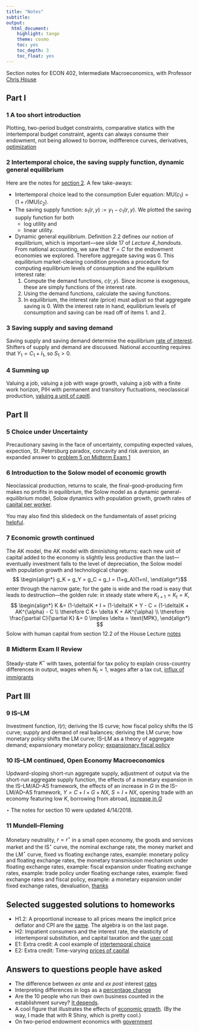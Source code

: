 ```yaml
---
title: "Notes"
subtitle: 
output:
  html_document:
    highlight: tango
    theme: cosmo
    toc: yes
    toc_depth: 3
    toc_float: yes
---
```


<!-- ## Section notes -->
Section notes for ECON 402, Intermediate Macroeconomics, with Professor [Chris House](http://www-personal.umich.edu/~chouse/)

## Part I
### 1 A too short introduction
Plotting, two-period budget constraints, comparative statics with the intertemporal budget constraint, agents can always consume their endowment, not being allowed to borrow, indifference curves, derivatives, [optimization](https://umich.box.com/s/t3pnjnvzwyiz861fgoabc5glg91vgw1y)

### 2 Intertemporal choice, the saving supply function, dynamic general equilibrium
Here are the notes for [section 2](https://umich.box.com/s/03fuxxit457y7lfas2ti79u5lobmzzye).
A few take-aways:

+ Intertemporal choice lead to the consumption Euler equation: $\text{MU}(c_1) = (1+r) \text{MU}(c_2)$.
+ The saving supply function: $s_1(r,y) := y_1 - c_1(r,y)$.
We plotted the saving supply function for both 
    * log utility and 
    * linear utility.
+ Dynamic general equilibrium.
Definition 2.2 defines our notion of equilibrium, which is important&mdash;see slide 17 of _Lecture 4\_handouts_.
From national accounting, we saw that $Y = C$ for the endowment economies we explored.
Therefore aggregate saving was $0$.
This equilibrium market-clearing condition provides a procedure for computing equilibrium levels of consumption and the equilibrium interest rate:
    1. Compute the demand functions, $c(r,y)$. Since income is exogenous, these are simply functions of the interest rate.
    2. Using the demand functions, calculate the saving functions.
    3. In equilibrium, the interest rate (price) must adjust so that aggregate saving is $0$. With the interest rate in hand, equilibrium levels of consumption and saving can be read off of items 1. and 2.
    
### 3 Saving supply and saving demand    
Saving supply and saving demand determine the equilibrium [rate of interest](https://umich.box.com/s/e2cb48p3z66ywgh7spcgqpr9zhy12k8y).
Shifters of supply and demand are discussed. 
National accounting requires that $Y_1 = C_1 + I_1$, so $S_1 > 0$.
    
### 4 Summing up
Valuing a job, valuing a job with wage growth, valuing a job with a finite work horizon, PIH with permanent and transitory fluctuations, neoclassical production, [valuing a unit of capitl](https://umich.box.com/s/dlnc24jda0xu9sqifl2uicc4cdmzit4l).
   
## Part II

### 5 Choice under Uncertainty
Precautionary saving in the face of uncertainty, computing expected values, expection, St. Petersburg paradox, concavity and risk aversion, an expanded answer to [problem 5 on Midterm Exam 1](https://umich.box.com/s/ntytbawgba1vpqb2unapnfzls5c3sjzz)

### 6 Introduction to the Solow model of economic growth
Neoclassical production, returns to scale, the final-good-producing firm makes no profits in equilibrium, the Solow model as a dynamic general-equilibrium model,
Solow dynamics with population growth, growth rates of [capital per worker](https://umich.box.com/s/zlyddmutecbi4kapcvjlz1e9tl6l7jl1).

You may also find this slidedeck on the fundamentals of asset pricing [helpful](https://umich.box.com/s/e56gn79e2pkw58h6nb3l40mlp6h99sjw).

### 7 Economic growth continued
The AK model, the AK model with diminishing returns: each new unit of capital added to the economy is slightly less productive than the last&mdash;eventually investment falls to the level of depreciation, the Solow model with population growth and technological change: 
$$
\begin{align*}
g_K = g_Y = g_C = g_I = (1+g_A)(1+n),
\end{align*}$$ 
enter through the narrow gate; for the gate is wide and the road is easy that leads to destruction&mdash;the golden rule: in steady state where $K_{t+1} = K_t = K$,
$$
\begin{align*}
K &= (1-\delta)K + I = (1-\delta)K + Y - C = (1-\delta)K + AK^{\alpha} - C \\
\therefore C &= \delta K + AK^{\alpha} \\
\therefore \frac{\partial C}{\partial K} &= 0 \implies \delta = \text{MPK},
\end{align*}
$$
Solow with human capital from section 12.2 of the House Lecture [notes](https://umich.box.com/s/lf8h7jqhodc0gcyq3gqblbcw2s7wlao0)  

### 8 Midterm Exam II Review
Steady-state $K^{\star}$ with taxes, potential for tax policy to explain cross-country differences in output, wages when $N_t  = 1$, wages after a tax cut, [influx of immigrants](https://umich.box.com/s/4rh0y52xtifhaq1caypp0wr4mlunfxm9)

## Part III

### 9 IS&ndash;LM
Investment function, $I(r)$;
deriving the IS curve;
how fiscal policy shifts the IS curve;
supply and demand of real balances;
deriving the LM curve;
how monetary policy shifts the LM curve;
IS&ndash;LM as a theory of aggregate demand;
expansionary monetary policy;
[expansionary fiscal policy](https://umich.box.com/s/5wu7gnkd0ojn23wgk6e4oc85ofb1my4r)

### 10 IS&ndash;LM continued, Open Economy Macroeconomics
Updward-sloping short-run aggregate supply,
adjustment of output via the short-run aggregate supply function,
the effects of a monetary expansion in the IS&ndash;LM/AD&ndash;AS framework,
the effects of an increase in $G$ in the IS&ndash;LM/AD&ndash;AS framework,
$Y = C + I + G + NX$,
$S = I + NX$,
opening trade with an economy featuring low $K$,
borrowing from abroad,
[increase in $G$](https://umich.box.com/s/wxa9azz0jzk6ozlgejln29acmum14yk1)

$\star$ The notes for section 10 were updated 4/14/2018.

### 11 Mundell&ndash;Fleming 
Monetary neutrality, $r = r^{\star}$ in a small open economy,
the goods and services market and the IS$^{\star}$ curve,
the nominal exchange rate,
the money market and the LM$^{\star}$ curve,
fixed vs floating exchange rates,
example: monetary policy and floating exchange rates,
the monetary transmission mechanism under floating exchange rates,
example: fiscal expansion under floating exchange rates,
example: trade policy under floating exchange rates,
example: fixed exchange rates and fiscal policy,
example: a monetary expansion under fixed exchange rates,
devaluation,
[thanks](https://umich.box.com/s/7dsbz12mbvlq6oqiuj33it0dpf1hlwzu)

## Selected suggested solutions to homeworks

+ H1.2: A proportional increase to all prices means the implicit price deflator and CPI are the [same](https://umich.box.com/s/zgqslxkgjlxj82p6a086idm592okocv9). The algebra is on the last page.
+ H2: Impatient consumers and the interest rate, the elasticity of intertemporal substitution, and capital taxation and the [user cost](https://umich.box.com/s/gzugioph33wzzt2sydzamvei23roz75q)
+ E1: Extra credit: A cool example of [intertemporal choice](https://umich.box.com/s/k9ogh1w56zarx7rw3itkz4wfdj8n6i9o)
+ E2: Extra credit: Time-varying [prices of capital](https://umich.box.com/s/v1wkuwte4b0psw2jmi9y4ddqoenssvdt)

## Answers to questions people have asked

+ The difference between _ex ante_ and _ex post_ interest [rates](https://richryan.github.io/2018/01/22/ex-ante-ex-post.html)
+ Interpreting differences in logs as a [percentage change](https://umich.box.com/s/b55x084x4dg52s0csoqzmj6n8bqin9xe)
+ Are the 10 people who run their own business counted in the establishment survey? [It depends](https://richryan.github.io/2018/02/04/establishment-survey.html).
+ A cool figure that illustrates the effects of [economic growth](https://richryan.github.io/update/2017/08/14/a-gif.html). (By the way, I made that with R Shiny, which is pretty cool.)
+ On two-period endowment economics with [government](https://umich.box.com/s/3qu40fe4ug9wez2w2n1uqv7m076pvzn7)